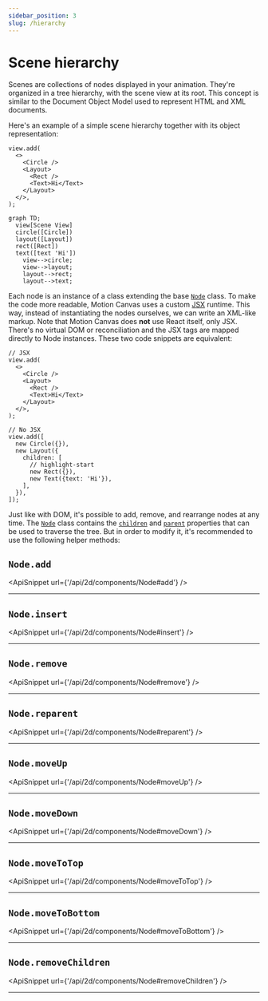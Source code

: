 ```yaml
---
sidebar_position: 3
slug: /hierarchy
---
```



# Scene hierarchy

Scenes are collections of nodes displayed in your animation. They're organized
in a tree hierarchy, with the scene view at its root. This concept is similar to
the Document Object Model used to represent HTML and XML documents.

Here's an example of a simple scene hierarchy together with its object
representation:

<div className="row margin-bottom--md">
  <div className="col col--6">

```tsx
view.add(
  <>
    <Circle />
    <Layout>
      <Rect />
      <Text>Hi</Text>
    </Layout>
  </>,
);
```

  </div>
  <div className="col col--6">

```mermaid
graph TD;
  view[Scene View]
  circle([Circle])
  layout([Layout])
  rect([Rect])
  text([text 'Hi'])
    view-->circle;
    view-->layout;
    layout-->rect;
    layout-->text;
```

  </div>
</div>

Each node is an instance of a class extending the base [`Node`][node] class. To
make the code more readable, Motion Canvas uses a custom
[JSX](https://reactjs.org/docs/introducing-jsx.html) runtime. This way, instead
of instantiating the nodes ourselves, we can write an XML-like markup. Note that
Motion Canvas does **not** use React itself, only JSX. There's no virtual DOM or
reconciliation and the JSX tags are mapped directly to Node instances. These two
code snippets are equivalent:

<div className="row">
  <div className="col col--6">

```tsx
// JSX
view.add(
  <>
    <Circle />
    <Layout>
      <Rect />
      <Text>Hi</Text>
    </Layout>
  </>,
);
```

  </div>
  <div className="col col--6">

```tsx
// No JSX
view.add([
  new Circle({}),
  new Layout({
    children: [
      // highlight-start
      new Rect({}),
      new Text({text: 'Hi'}),
    ],
  }),
]);
```

  </div>
</div>

Just like with DOM, it's possible to add, remove, and rearrange nodes at any
time. The [`Node`][node] class contains the
[`children`](/api/2d/components/Node#children) and
[`parent`](/api/2d/components/Node#parent) properties that can be used to
traverse the tree. But in order to modify it, it's recommended to use the
following helper methods:

## `Node.add`

<ApiSnippet url={'/api/2d/components/Node#add'} />
<hr />

## `Node.insert`

<ApiSnippet url={'/api/2d/components/Node#insert'} />
<hr />

## `Node.remove`

<ApiSnippet url={'/api/2d/components/Node#remove'} />
<hr />

## `Node.reparent`

<ApiSnippet url={'/api/2d/components/Node#reparent'} />
<hr />

## `Node.moveUp`

<ApiSnippet url={'/api/2d/components/Node#moveUp'} />
<hr />

## `Node.moveDown`

<ApiSnippet url={'/api/2d/components/Node#moveDown'} />
<hr />

## `Node.moveToTop`

<ApiSnippet url={'/api/2d/components/Node#moveToTop'} />
<hr />

## `Node.moveToBottom`

<ApiSnippet url={'/api/2d/components/Node#moveToBottom'} />
<hr />

## `Node.removeChildren`

<ApiSnippet url={'/api/2d/components/Node#removeChildren'} />
<hr />

[node]: /api/2d/components/Node
